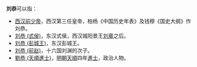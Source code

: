 '''刘恭'''可以指：
* [[西汉前少帝|西汉前少帝]]，西汉第三任皇帝，柏杨《中国历史年表》及钱穆《国史大纲》作刘恭。
* [[刘恭_(式侯)|刘恭 (式侯)]]，东汉式侯，西汉城阳景王[[刘章_(城阳王)|刘章]]之后。
* [[刘恭_(彭城王)|刘恭 (彭城王)]]，东汉彭城王。
* [[刘恭_(前赵)|刘恭 (前赵)]]，十六国刘渊的次子。
* [[劉恭_(天順進士)|劉恭 (天順進士)]]，[[明朝|明朝]][[天顺_(明朝)|天順]]四年[[進士|進士]]，政治人物。
{{消歧义|Cat=二字刘姓人名消歧义|gong}}